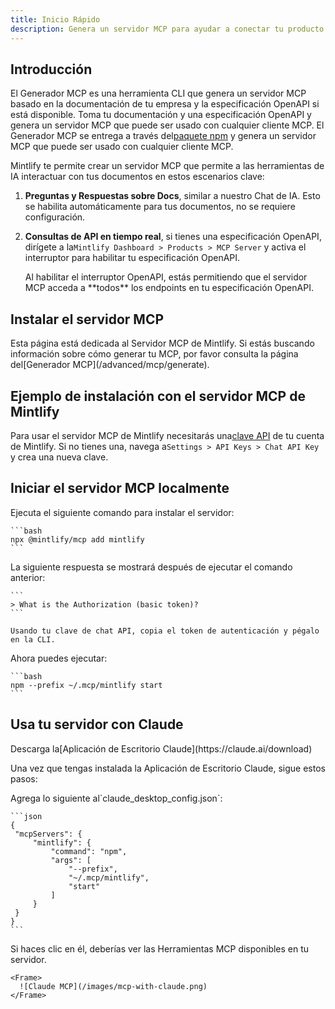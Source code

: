 ```yaml
---
title: Inicio Rápido
description: Genera un servidor MCP para ayudar a conectar tu producto con LLMs
---
```


## Introducción

El Generador MCP es una herramienta CLI que genera un servidor MCP basado en la documentación de tu empresa y la especificación OpenAPI si está disponible. Toma tu documentación y una especificación OpenAPI y genera un servidor MCP que puede ser usado con cualquier cliente MCP. El Generador MCP se entrega a través del[paquete npm](https://www.npmjs.com/package/mcp) y genera un servidor MCP que puede ser usado con cualquier cliente MCP.

Mintlify te permite crear un servidor MCP que permite a las herramientas de IA interactuar con tus documentos en estos escenarios clave:

1. **Preguntas y Respuestas sobre Docs**, similar a nuestro Chat de IA. Esto se habilita automáticamente para tus documentos, no se requiere configuración.
2. **Consultas de API en tiempo real**, si tienes una especificación OpenAPI, dirígete a la`Mintlify Dashboard > Products > MCP Server` y activa el interruptor para habilitar tu especificación OpenAPI.

   <Note>
     Al habilitar el interruptor OpenAPI, estás permitiendo que el servidor MCP acceda a
     **todos** los endpoints en tu especificación OpenAPI.
   </Note>

## Instalar el servidor MCP

<Tip>
  Esta página está dedicada al Servidor MCP de Mintlify. Si estás buscando información sobre cómo generar tu MCP, por favor consulta la página del[Generador MCP](/advanced/mcp/generate).
</Tip>

## Ejemplo de instalación con el servidor MCP de Mintlify

Para usar el servidor MCP de Mintlify necesitarás una[clave API](https://mintlify.com/docs/advanced/rest-api/overview#authentication) de tu cuenta de Mintlify. Si no tienes una, navega a`Settings > API Keys > Chat API Key` y crea una nueva clave.

## Iniciar el servidor MCP localmente

<Steps>
  <Step title="Install the server through the CLI">
    Ejecuta el siguiente comando para instalar el servidor:

    ```bash
    npx @mintlify/mcp add mintlify
    ```
  </Step>

  <Step title="Add the authentication token">
    La siguiente respuesta se mostrará después de ejecutar el comando anterior:

    ```
    > What is the Authorization (basic token)?
    ```

    Usando tu clave de chat API, copia el token de autenticación y pégalo en la CLI.
  </Step>

  <Step title="Start your MCP server">
    Ahora puedes ejecutar:

    ```bash
    npm --prefix ~/.mcp/mintlify start
    ```
  </Step>
</Steps>

## Usa tu servidor con Claude

<Note>
  Descarga la[Aplicación de Escritorio Claude](https://claude.ai/download)
</Note>

Una vez que tengas instalada la Aplicación de Escritorio Claude, sigue estos pasos:

<Steps>
  <Step title="Navigate to the Settings > Developer" />

  <Step title="Click on Edit Config">
    Agrega lo siguiente al`claude_desktop_config.json`:

    ```json
    {
     "mcpServers": {
         "mintlify": {
             "command": "npm",
             "args": [
                 "--prefix",
                 "~/.mcp/mintlify",
                 "start"
             ]
         }
     }
    }
    ```
  </Step>

  <Step title="If you see the hammer icon, you're all set!">
    Si haces clic en él, deberías ver las Herramientas MCP disponibles en tu servidor.

    <Frame>
      ![Claude MCP](/images/mcp-with-claude.png)
    </Frame>
  </Step>
</Steps>
